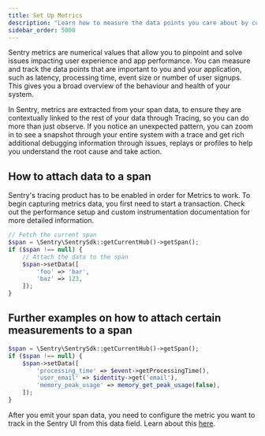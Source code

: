 ```yaml
---
title: Set Up Metrics
description: "Learn how to measure the data points you care about by configuring Metrics in your PHP app."
sidebar_order: 5000
---
```


<Include name="feature-stage-beta-metrics.mdx" />

Sentry metrics are numerical values that allow you to pinpoint and solve issues impacting user experience and app performance. You can measure and track the data points that are important to you and your application, such as latency, processing time, event size or number of user signups. This gives you a broad overview of the behaviour and health of your system.

In Sentry, metrics are extracted from your span data, to ensure they are contextually linked to the rest of your data through Tracing, so you can do more than just observe. If you notice an unexpected pattern, you can zoom in to see a snapshot through your entire system with a trace and get rich additional debugging information through issues, replays or profiles to help you understand the root cause and take action.

## How to attach data to a span

Sentry's tracing product has to be enabled in order for Metrics to work. To begin capturing metrics data, you first need to start a transaction. Check out the <PlatformLink to="/tracing/">performance setup</PlatformLink> and <PlatformLink to="/tracing/instrumentation/custom-instrumentation/">custom instrumentation</PlatformLink> documentation for more detailed information.

```php
// Fetch the current span
$span = \Sentry\SentrySdk::getCurrentHub()->getSpan();
if ($span !== null) {
    // Attach the data to the span
    $span->setData([
        'foo' => 'bar',
        'baz' => 123,
    ]);
}
```

## Further examples on how to attach certain measurements to a span

```php
$span = \Sentry\SentrySdk::getCurrentHub()->getSpan();
if ($span !== null) {
    $span->setData([
        'processing_time' => $event->getProcessingTime(),
        'user_email' => $identity->get('email'),
        'memory_peak_usage' => memory_get_peak_usage(false),
    ]);
}
```

After you emit your span data, you need to configure the metric you want to track in the Sentry UI from this data field. Learn about this [here](https://docs.sentry.io/product/explore/metrics/metrics-set-up/).

